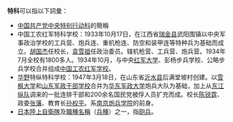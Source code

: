 '''特科'''可以指以下詞彙：
*[[中国共产党中央特别行动科|中国共产党中央特别行动科]]的簡稱
*中国工农红军特科学校：1933年10月17日，在江西省[[瑞金县|瑞金县]]武阳围镇以中央军事政治学校的工兵营、炮兵连、重机枪连、防空和装甲连等特种兵为基础而成立。[[胡国杰|胡国杰]]任校长，[[袁雪祖|袁雪祖]]任政治委员。辖机枪营、工兵营、炮兵营。1934年7月全校有1800多人。1934年10月，与中央[[红军大学|红军大学]]、彭杨步兵学校、公略步兵学校合并组成[[中国工农红军学校|中国工农红军学校]]。
*[[华野|华野]]特纵特科学校：1947年3月18日，在山东省[[沂水县|沂水县]]后满堂坡村创建。以[[雪枫大学|雪枫大学]]和[[山东军政干部学校|山东军政干部学校]]合并为[[华东军政大学|华东军政大学]]炮兵大队为基础，加上从[[东江纵队|东江纵队]]调来的一批连排干部和200余名国民党被俘人员扩充而成。校长[[陈锐霆|陈锐霆]]、政委[[张藩|张藩]]、教育长[[孙权平|孙权平]]。系[[南京炮兵学院|南京炮兵学院]]的前身。
*[[日本|日本]][[陸上自衛隊|陸上自衛隊]]{{Link-ja|自衛隊用語|自衛隊用語|用語}}及[[職種_(陸上自衛隊)|職種名稱]]（[[兵種|兵種]]）之一，指[[砲兵|砲兵]]。

{{消歧义|L|Cat=二字消歧义}}